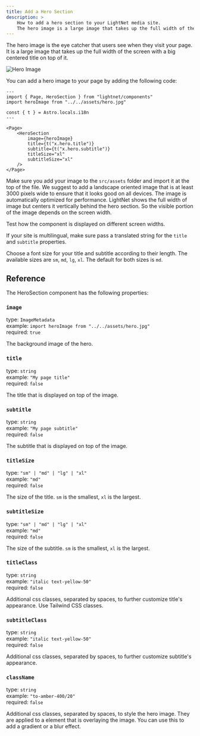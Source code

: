 ```yaml
---
title: Add a Hero Section
description: >
    How to add a hero section to your LightNet media site.
    The hero image is a large image that takes up the full width of the screen with a big centered title on top of it.
---
```




The hero image is the eye catcher that users see when they visit your page. 
It is a large image that takes up the full width of the screen with a big centered title on top of it.

![Hero Image](./images/hero.webp)

You can add a hero image to your page by adding the following code:

```astro
---
import { Page, HeroSection } from "lightnet/components"
import heroImage from "../../assets/hero.jpg"

const { t } = Astro.locals.i18n
---

<Page>
    <HeroSection
        image={heroImage}
        title={t("x.hero.title")}
        subtitle={t("x.hero.subtitle")}
        titleSize="xl"
        subtitleSize="xl"
    />
</Page>
```

Make sure you add your image to the `src/assets` folder and import it at the top of the file.
We suggest to add a landscape oriented image that is at least 3000 pixels wide to ensure that it looks good on all devices.
The image is automatically optimized for performance. LightNet shows the full width of image but centers it vertically behind the 
hero section. So the visible portion of the image depends on the screen width.

<Aside type="caution">
Test how the component is displayed on different screen widths.
</Aside>

If your site is multilingual, make sure pass a translated string for the `title` and `subtitle` properties. 

Choose a font size for your title and subtitle according to their length. The available sizes are `sm`, `md`, `lg`, `xl`.
The default for both sizes is `md`.

## Reference

The HeroSection component has the following properties:

### `image`

type: `ImageMetadata` \
example: `import heroImage from "../../assets/hero.jpg"` \
required: `true`

The background image of the hero.

### `title`

type: `string` \
example: `"My page title"` \
required: `false`

The title that is displayed on top of the image.

### `subtitle`

type: `string` \
example: `"My page subtitle"` \
required: `false`

The subtitle that is displayed on top of the image.

### `titleSize`

type: `"sm" | "md" | "lg" | "xl"` \
example: `"md"` \
required: `false`

The size of the title. `sm` is the smallest, `xl` is the largest.

### `subtitleSize`

type: `"sm" | "md" | "lg" | "xl"` \
example: `"md"` \
required: `false`

The size of the subtitle. `sm` is the smallest, `xl` is the largest.

### `titleClass`

type: `string` \
example: `"italic text-yellow-50"` \
required: `false`

Additional css classes, separated by spaces, to further customize title's appearance.
Use Tailwind CSS classes.

### `subtitleClass`

type: `string` \
example: `"italic text-yellow-50"` \
required: `false`

Additional css classes, separated by spaces, to further customize subtitle's appearance.

### `className`

type: `string` \
example: `"to-amber-400/20"` \
required: `false`

Additional css classes, separated by spaces, to style the hero image. They are applied to a element that is overlaying the image.
You can use this to add a gradient or a blur effect.